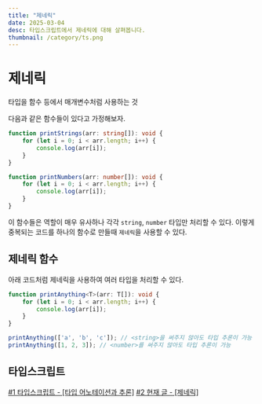 ```yaml
---
title: "제네릭"
date: 2025-03-04
desc: 타입스크립트에서 제네릭에 대해 살펴봅니다.
thumbnail: /category/ts.png
---
```



# 제네릭

<Callout type="normal">
타입을 함수 등에서 매개변수처럼 사용하는 것
</Callout>

다음과 같은 함수들이 있다고 가정해보자.

```ts
function printStrings(arr: string[]): void {
    for (let i = 0; i < arr.length; i++) {
        console.log(arr[i]);
    }
}

function printNumbers(arr: number[]): void {
    for (let i = 0; i < arr.length; i++) {
        console.log(arr[i]);
    }
}
```
이 함수들은 역할이 매우 유사하나 각각 `string`, `number` 타입만 처리할 수 있다. 이렇게 중복되는 코드를 하나의 함수로 만들때 `제네릭`을 사용할 수 있다.

## 제네릭 함수

아래 코드처럼 제네릭을 사용하여 여러 타입을 처리할 수 있다.

```ts
function printAnything<T>(arr: T[]): void {
    for (let i = 0; i < arr.length; i++) {
        console.log(arr[i]);
    }
}

printAnything(['a', 'b', 'c']); // <string>을 써주지 않아도 타입 추론이 가능
printAnything([1, 2, 3]); // <number>를 써주지 않아도 타입 추론이 가능
```

## 타입스크립트

[#1 타입스크립트 - [타입 어노테이션과 추론]](./type-annotation/)
[#2 현재 글 - [제네릭]](#)